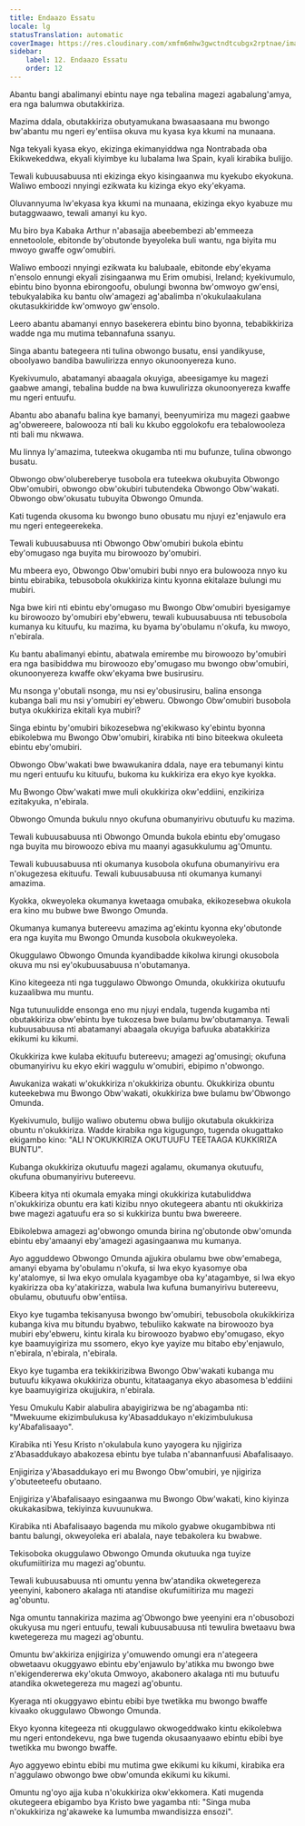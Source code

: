 ```yaml
---
title: Endaazo Essatu
locale: lg
statusTranslation: automatic
coverImage: https://res.cloudinary.com/xmfm6mhw3gwctndtcubgx2rptnae/image/upload/v1741354419/small_cover_la_gran_rebelion_28716e29d2.webp
sidebar:
    label: 12. Endaazo Essatu
    order: 12
---
```

Abantu bangi abalimanyi ebintu naye nga tebalina magezi agabalung'amya, era nga balumwa obutakkiriza.

Mazima ddala, obutakkiriza obutyamukana bwasaasaana mu bwongo bw'abantu mu ngeri ey'entiisa okuva mu kyasa kya kkumi na munaana.

Nga tekyali kyasa ekyo, ekizinga ekimanyiddwa nga Nontrabada oba Ekikwekeddwa, ekyali kiyimbye ku lubalama lwa Spain, kyali kirabika bulijjo.

Tewali kubuusabuusa nti ekizinga ekyo kisingaanwa mu kyekubo ekyokuna. Waliwo emboozi nnyingi ezikwata ku kizinga ekyo eky'ekyama.

Oluvannyuma lw'ekyasa kya kkumi na munaana, ekizinga ekyo kyabuze mu butaggwaawo, tewali amanyi ku kyo.

Mu biro bya Kabaka Arthur n'abasajja abeebembezi ab'emmeeza ennetoolole, ebitonde by'obutonde byeyoleka buli wantu, nga biyita mu mwoyo gwaffe ogw'omubiri.

Waliwo emboozi nnyingi ezikwata ku balubaale, ebitonde eby'ekyama n'ensolo ennungi ekyali zisingaanwa mu Erim omubisi, Ireland; kyekivumulo, ebintu bino byonna ebirongoofu, obulungi bwonna bw'omwoyo gw'ensi, tebukyalabika ku bantu olw'amagezi ag'abalimba n'okukulaakulana okutasukkiridde kw'omwoyo gw'ensolo.

Leero abantu abamanyi ennyo basekerera ebintu bino byonna, tebabikkiriza wadde nga mu mutima tebannafuna ssanyu.

Singa abantu bategeera nti tulina obwongo busatu, ensi yandikyuse, oboolyawo bandiba bawulirizza ennyo okunoonyereza kuno.

Kyekivumulo, abatamanyi abaagala okuyiga, abeesigamye ku magezi gaabwe amangi, tebalina budde na bwa kuwulirizza okunoonyereza kwaffe mu ngeri entuufu.

Abantu abo abanafu balina kye bamanyi, beenyumiriza mu magezi gaabwe ag'obwereere, balowooza nti bali ku kkubo eggolokofu era tebalowooleza nti bali mu nkwawa.

Mu linnya ly'amazima, tuteekwa okugamba nti mu bufunze, tulina obwongo busatu.

Obwongo obw'olubereberye tusobola era tuteekwa okubuyita Obwongo Obw'omubiri, obwongo obw'okubiri tubutendeka Obwongo Obw'wakati. Obwongo obw'okusatu tubuyita Obwongo Omunda.

Kati tugenda okusoma ku bwongo buno obusatu mu njuyi ez'enjawulo era mu ngeri entegeerekeka.

Tewali kubuusabuusa nti Obwongo Obw'omubiri bukola ebintu eby'omugaso nga buyita mu birowoozo by'omubiri.

Mu mbeera eyo, Obwongo Obw'omubiri bubi nnyo era bulowooza nnyo ku bintu ebirabika, tebusobola okukkiriza kintu kyonna ekitalaze bulungi mu mubiri.

Nga bwe kiri nti ebintu eby'omugaso mu Bwongo Obw'omubiri byesigamye ku birowoozo by'omubiri eby'ebweru, tewali kubuusabuusa nti tebusobola kumanya ku kituufu, ku mazima, ku byama by'obulamu n'okufa, ku mwoyo, n'ebirala.

Ku bantu abalimanyi ebintu, abatwala emirembe mu birowoozo by'omubiri era nga basibiddwa mu birowoozo eby'omugaso mu bwongo obw'omubiri, okunoonyereza kwaffe okw'ekyama bwe busirusiru.

Mu nsonga y'obutali nsonga, mu nsi ey'obusirusiru, balina ensonga kubanga bali mu nsi y'omubiri ey'ebweru. Obwongo Obw'omubiri busobola butya okukkiriza ekitali kya mubiri?

Singa ebintu by'omubiri bikozesebwa ng'ekikwaso ky'ebintu byonna ebikolebwa mu Bwongo Obw'omubiri, kirabika nti bino biteekwa okuleeta ebintu eby'omubiri.

Obwongo Obw'wakati bwe bwawukanira ddala, naye era tebumanyi kintu mu ngeri entuufu ku kituufu, bukoma ku kukkiriza era ekyo kye kyokka.

Mu Bwongo Obw'wakati mwe muli okukkiriza okw'eddiini, enzikiriza ezitakyuka, n'ebirala.

Obwongo Omunda bukulu nnyo okufuna obumanyirivu obutuufu ku mazima.

Tewali kubuusabuusa nti Obwongo Omunda bukola ebintu eby'omugaso nga buyita mu birowoozo ebiva mu maanyi agasukkulumu ag'Omuntu.

Tewali kubuusabuusa nti okumanya kusobola okufuna obumanyirivu era n'okugezesa ekituufu. Tewali kubuusabuusa nti okumanya kumanyi amazima.

Kyokka, okweyoleka okumanya kwetaaga omubaka, ekikozesebwa okukola era kino mu bubwe bwe Bwongo Omunda.

Okumanya kumanya butereevu amazima ag'ekintu kyonna eky'obutonde era nga kuyita mu Bwongo Omunda kusobola okukweyoleka.

Okuggulawo Obwongo Omunda kyandibadde kikolwa kirungi okusobola okuva mu nsi ey'okubuusabuusa n'obutamanya.

Kino kitegeeza nti nga tuggulawo Obwongo Omunda, okukkiriza okutuufu kuzaalibwa mu muntu.

Nga tutunuulidde ensonga eno mu njuyi endala, tugenda kugamba nti obutakkiriza obw'ebintu bye tukozesa bwe bulamu bw'obutamanya. Tewali kubuusabuusa nti abatamanyi abaagala okuyiga bafuuka abatakkiriza ekikumi ku kikumi.

Okukkiriza kwe kulaba ekituufu butereevu; amagezi ag'omusingi; okufuna obumanyirivu ku ekyo ekiri waggulu w'omubiri, ebipimo n'obwongo.

Awukaniza wakati w'okukkiriza n'okukkiriza obuntu. Okukkiriza obuntu kuteekebwa mu Bwongo Obw'wakati, okukkiriza bwe bulamu bw'Obwongo Omunda.

Kyekivumulo, bulijjo waliwo obutemu obwa bulijjo okutabula okukkiriza obuntu n'okukkiriza. Wadde kirabika nga kigugungo, tugenda okugattako ekigambo kino: "ALI N'OKUKKIRIZA OKUTUUFU TEETAAGA KUKKIRIZA BUNTU".

Kubanga okukkiriza okutuufu magezi agalamu, okumanya okutuufu, okufuna obumanyirivu butereevu.

Kibeera kitya nti okumala emyaka mingi okukkiriza kutabuliddwa n'okukkiriza obuntu era kati kizibu nnyo okutegeera abantu nti okukkiriza bwe magezi agatuufu era so si kukkiriza buntu bwa bwereere.

Ebikolebwa amagezi ag'obwongo omunda birina ng'obutonde obw'omunda ebintu eby'amaanyi eby'amagezi agasingaanwa mu kumanya.

Ayo agguddewo Obwongo Omunda ajjukira obulamu bwe obw'emabega, amanyi ebyama by'obulamu n'okufa, si lwa ekyo kyasomye oba ky'atalomye, si lwa ekyo omulala kyagambye oba ky'atagambye, si lwa ekyo kyakirizza oba ky'atakirizza, wabula lwa kufuna bumanyirivu butereevu, obulamu, obutuufu obw'entiisa.

Ekyo kye tugamba tekisanyusa bwongo bw'omubiri, tebusobola okukikkiriza kubanga kiva mu bitundu byabwo, tebuliiko kakwate na birowoozo bya mubiri eby'ebweru, kintu kirala ku birowoozo byabwo eby'omugaso, ekyo kye baamuyigiriza mu ssomero, ekyo kye yayize mu bitabo eby'enjawulo, n'ebirala, n'ebirala, n'ebirala.

Ekyo kye tugamba era tekikkirizibwa Bwongo Obw'wakati kubanga mu butuufu kikyawa okukkiriza obuntu, kitataaganya ekyo abasomesa b'eddiini kye baamuyigiriza okujjukira, n'ebirala.

Yesu Omukulu Kabir alabulira abayigirizwa be ng'abagamba nti: "Mwekuume ekizimbulukusa ky'Abasaddukayo n'ekizimbulukusa ky'Abafalisaayo".

Kirabika nti Yesu Kristo n'okulabula kuno yayogera ku njigiriza z'Abasaddukayo abakozesa ebintu bye tulaba n'abannanfuusi Abafalisaayo.

Enjigiriza y'Abasaddukayo eri mu Bwongo Obw'omubiri, ye njigiriza y'obuteeteefu obutaano.

Enjigiriza y'Abafalisaayo esingaanwa mu Bwongo Obw'wakati, kino kiyinza okukakasibwa, tekiyinza kuvuunukwa.

Kirabika nti Abafalisaayo bagenda mu mikolo gyabwe okugambibwa nti bantu balungi, okweyoleka eri abalala, naye tebakolera ku bwabwe.

Tekisoboka okuggulawo Obwongo Omunda okutuuka nga tuyize okufumiitiriza mu magezi ag'obuntu.

Tewali kubuusabuusa nti omuntu yenna bw'atandika okwetegereza yeenyini, kabonero akalaga nti atandise okufumiitiriza mu magezi ag'obuntu.

Nga omuntu tannakiriza mazima ag'Obwongo bwe yeenyini era n'obusobozi okukyusa mu ngeri entuufu, tewali kubuusabuusa nti tewulira bwetaavu bwa kwetegereza mu magezi ag'obuntu.

Omuntu bw'akkiriza enjigiriza y'omuwendo omungi era n'ategeera obwetaavu okuggyawo ebintu eby'enjawulo by'atikka mu bwongo bwe n'ekigendererwa eky'okuta Omwoyo, akabonero akalaga nti mu butuufu atandika okwetegereza mu magezi ag'obuntu.

Kyeraga nti okuggyawo ebintu ebibi bye twetikka mu bwongo bwaffe kivaako okuggulawo Obwongo Omunda.

Ekyo kyonna kitegeeza nti okuggulawo okwogeddwako kintu ekikolebwa mu ngeri entondekevu, nga bwe tugenda okusaanyaawo ebintu ebibi bye twetikka mu bwongo bwaffe.

Ayo aggyewo ebintu ebibi mu mutima gwe ekikumi ku kikumi, kirabika era n'aggulawo obwongo bwe obw'omunda ekikumi ku kikumi.

Omuntu ng'oyo ajja kuba n'okukkiriza okw'ekkomera. Kati mugenda okutegeera ebigambo bya Kristo bwe yagamba nti: "Singa muba n'okukkiriza ng'akaweke ka lumumba mwandisizza ensozi".

